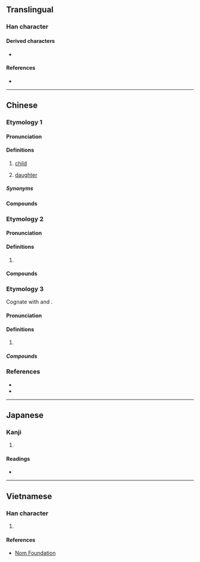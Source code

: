 {{character info/new}}
==Translingual==

===Han character===
{{Han char|rn=31|rad=囗|as=03|sn=6|four=60404|canj=WV|ids=⿴囗女}}

====Derived characters====
* {{l|mul|[[𥜫]], [[𦮗]]}}

====References====
* {{Han ref|kx=0217.060|dkj=04696|dj=0444.050|hdz=10713.080|uh=56E1|ud=22241|bh=C9C6|bd=51654}}

----

==Chinese==

===Etymology 1===
{{zh-forms}}

====Pronunciation====
{{zh-pron
|m=nān
|c=naam4
|w=3noe,1'noe
|w_note=1'noe - diminutive (e.g. {{zh-l|*囡囡}})
|cat=n
}}

====Definitions====
{{zh-hanzi}}

# {{lb|zh|Wu}} [[child]]
# {{lb|zh|Wu|dated|_|in|_|Shanghai}} [[daughter]]

=====Synonyms=====
{{zh-dial|女兒}}

====Compounds====
{{zh-der|小囡|囡兒|囡兒大細|囡兒小姐|囡囡|過房囡兒|男小囡|女小囡|囡大細|大細囡|小小囡|乖囡|寶貝囡|阿囡|毛頭囡|兆頭囡|坐家囡|私囡|侄囡|侄囡兒|外甥囡|孫囡|孫囡兒}}

===Etymology 2===
{{zh-forms}}

====Pronunciation====
{{zh-pron
|c=neoi5,neoi5-2,neoi5-1
|cat=n
}}

====Definitions====
{{zh-hanzi}}

# {{lb|zh|Cantonese}} {{zh-alt-form|*女|daughter; girlfriend; (cards) queen}}

====Compounds====
{{zh-der|囡囡:neoi5-4 neoi5-2}}

===Etymology 3===
{{zh-forms|alt=囝}}
Cognate with {{zh-l|囝|kiáⁿ, káⁿ}} and {{zh-l|仔|á}}.

====Pronunciation====
{{zh-pron
|mn=ml:kín/xm,tw:gín/qz:kán
|cat=n
}}

====Definitions====
{{zh-hanzi}}

# {{zh-only|囡仔}}

=====Compounds=====
{{zh-der|囡仔|查某囡仔|囡仔嬰|囡仔兄|囡仔工|囡仔款|囡仔囝|囡仔歌|囡仔人|囡仔疕|囡仔性|囡仔栽|育囡仔|育囡仔歌|猴囡仔|抾囡仔|年尾囡仔|騙囡仔|生囡仔|死囡仔|死囡仔脯|死囡仔䖙|查埔囡仔|𨑨迌囡仔}}

===References===
* {{R:twedu|B00480}}
* {{thcwda|267}}

----

==Japanese==

===Kanji===
{{ja-kanji|grade=|rs=囗03}}

# {{defn|lang=ja|sort=囗03}}

====Readings====
* {{ja-readings|goon=[[のう]] (nō)|kanon=[[なん]] (nan)|kun=}}

----

==Vietnamese==

===Han character===
{{vi-hantu|niếp|rs=囗03}}

# {{defn|lang=vi|sort=囗03}}

====References====
* [http://nomfoundation.org/common/nom_details.php?codepoint=56e1 Nom Foundation]